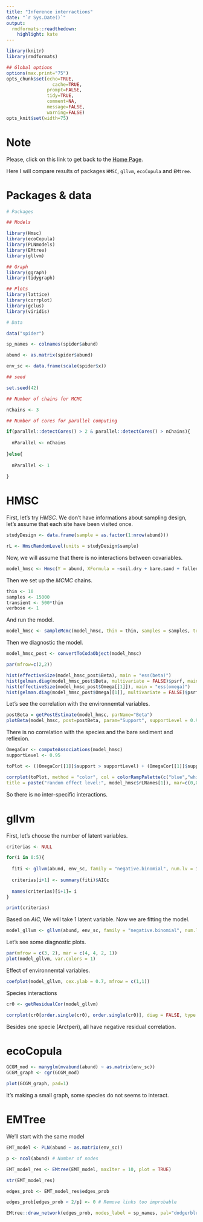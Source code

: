 ```yaml
---
title: "Inference interractions"
date: "`r Sys.Date()`"
output:
  rmdformats::readthedown:
    highlight: kate
---
```


<script src="https://hypothes.is/embed.js" async></script>

```r
library(knitr)
library(rmdformats)

## Global options
options(max.print="75")
opts_chunk$set(echo=TRUE,
	             cache=TRUE,
               prompt=FALSE,
               tidy=TRUE,
               comment=NA,
               message=FALSE,
               warning=FALSE)
opts_knit$set(width=75)
```


# Note

Please, click on this link to get back to the [Home Page](index.html).

Here I will compare results of packages `HMSC`, `gllvm`, `ecoCopula` and `EMtree`.

# Packages & data

```r
# Packages

## Models

library(Hmsc)
library(ecoCopula)
library(PLNmodels)
library(EMtree)
library(gllvm)

## Graph
library(ggraph)
library(tidygraph)

## Plots
library(lattice)
library(corrplot)
library(gclus)
library(viridis)

# Data

data("spider")

sp_names <- colnames(spider$abund)

abund <- as.matrix(spider$abund)

env_sc <- data.frame(scale(spider$x))

## seed

set.seed(42)

## Number of chains for MCMC

nChains <- 3

## Number of cores for parallel computing

if(parallel::detectCores() > 2 & parallel::detectCores() > nChains){
  
  nParallel <- nChains
  
}else{
  
  nParallel <- 1
  
}
```

# HMSC

First, let's  try *HMSC*. We don't have informations about sampling design, let's assume that each site have been visited once.

```r
studyDesign <- data.frame(sample = as.factor(1:nrow(abund)))

rL <- HmscRandomLevel(units = studyDesign$sample)
```

Now, we will assume that there is no interactions between covariables.

```r
model_hmsc <- Hmsc(Y = abund, XFormula = ~soil.dry + bare.sand + fallen.leaves + moss + herb.layer + reflection, XData = env_sc, studyDesign = studyDesign, ranLevels = list(sample = rL))
```


Then we set up the *MCMC* chains.

```r
thin <- 10
samples <- 15000
transient <- 500*thin
verbose <- 1
```

And run the model.

```r
model_hmsc <- sampleMcmc(model_hmsc, thin = thin, samples = samples, transient = transient, nChains = nChains, verbose = 1, nParallel = nParallel)
```

Then we diagnostic the model.

```r
model_hmsc_post <- convertToCodaObject(model_hmsc)

par(mfrow=c(2,2))

hist(effectiveSize(model_hmsc_post$Beta), main = "ess(beta)")
hist(gelman.diag(model_hmsc_post$Beta, multivariate = FALSE)$psrf, main = "psrf(beta)")
hist(effectiveSize(model_hmsc_post$Omega[[1]]), main = "ess(omega)")
hist(gelman.diag(model_hmsc_post$Omega[[1]], multivariate = FALSE)$psrf, main = "psrf(omega)")
```

Let's see the correlation with the environnemtal variables.

```r
postBeta = getPostEstimate(model_hmsc, parName="Beta")
plotBeta(model_hmsc, post=postBeta, param="Support", supportLevel = 0.95)
```

There is no correlation with the species and the bare sediment and reflexion. 

```r
OmegaCor <- computeAssociations(model_hmsc)
supportLevel <- 0.95

toPlot <- ((OmegaCor[[1]]$support > supportLevel) + (OmegaCor[[1]]$support < (1-supportLevel)) > 0) * OmegaCor[[1]]$mean

corrplot(toPlot, method = "color", col = colorRampPalette(c("blue","white","red"))(200),
title = paste("random effect level:", model_hmsc$rLNames[1]), mar=c(0,0,1,0))
```

So there is no inter-specific interactions.

# gllvm

First, let's choose the number of latent variables.

```r
criterias <- NULL

for(i in 0:5){
  
  fiti <- gllvm(abund, env_sc, family = "negative.binomial", num.lv = i, formula = abund ~ soil.dry + bare.sand + fallen.leaves + moss + herb.layer + reflection)
  
  criterias[i+1] <- summary(fiti)$AICc
  
  names(criterias)[i+1]= i
}

print(criterias)
```

Based on $AIC$, We will take 1 latent variable. Now we are fitting the model.

```r
model_gllvm <- gllvm(abund, env_sc, family = "negative.binomial", num.lv = 1, formula = abund ~ soil.dry + bare.sand + fallen.leaves + moss + herb.layer + reflection)
```

Let's see some diagnostic plots.

```r
par(mfrow = c(3, 2), mar = c(4, 4, 2, 1))
plot(model_gllvm, var.colors = 1)
```



Effect of environnemtal variables.

```r
coefplot(model_gllvm, cex.ylab = 0.7, mfrow = c(1,1))
```

Species interactions

```r
cr0 <- getResidualCor(model_gllvm)

corrplot(cr0[order.single(cr0), order.single(cr0)], diag = FALSE, type = "lower", method = "square", tl.cex = 0.8, tl.srt = 45, tl.col = "red")
```

Besides one specie (Arctperi), all have negative residual correlation.

# ecoCopula

```r
GCGM_mod <- manyglm(mvabund(abund) ~ as.matrix(env_sc))
GCGM_graph <- cgr(GCGM_mod)

plot(GCGM_graph, pad=1)
```

It's making a small graph, some species do not seems to interact.


# EMTree

We'll start with the same model

```r
EMT_model <- PLN(abund ~ as.matrix(env_sc))

p <- ncol(abund) # Number of nodes

EMT_model_res <- EMtree(EMT_model, maxIter = 10, plot = TRUE)

str(EMT_model_res)
```


```r
edges_prob <- EMT_model_res$edges_prob

edges_prob[edges_prob < 2/p] <- 0 # Remove links too improbable

EMtree::draw_network(edges_prob, nodes_label = sp_names, pal="dodgerblue3",layout="nicely", curv=0.1)
```